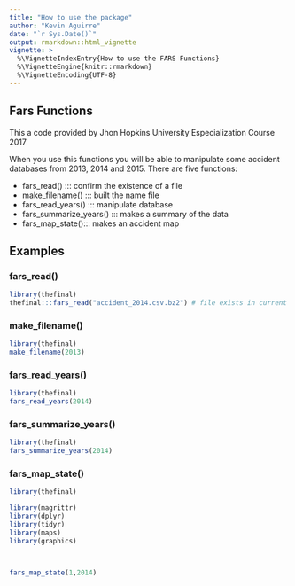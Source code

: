 ```yaml
---
title: "How to use the package"
author: "Kevin Aguirre"
date: "`r Sys.Date()`"
output: rmarkdown::html_vignette
vignette: >
  %\VignetteIndexEntry{How to use the FARS Functions}
  %\VignetteEngine{knitr::rmarkdown}
  %\VignetteEncoding{UTF-8}
---
```



## Fars Functions

This a code provided by Jhon Hopkins University Especialization Course 2017

When you use this functions you will be able to manipulate some accident databases from 2013, 2014 and 2015. There are five functions:

- fars_read()  ::: confirm the existence of a file
- make_filename() ::: built the name file
- fars_read_years() ::: manipulate database
- fars_summarize_years() ::: makes a summary of the data
- fars_map_state()::: makes an accident map


## Examples

### fars_read()

```r
library(thefinal)
thefinal:::fars_read("accident_2014.csv.bz2") # file exists in current working directory
```

### make_filename()

```r
library(thefinal)
make_filename(2013)
```

### fars_read_years()

```r
library(thefinal)
fars_read_years(2014)
```

### fars_summarize_years()

```r


library(thefinal)
fars_summarize_years(2014)
```

### fars_map_state()

```r

library(thefinal)

library(magrittr)
library(dplyr)
library(tidyr)
library(maps)
library(graphics)



fars_map_state(1,2014)
```

